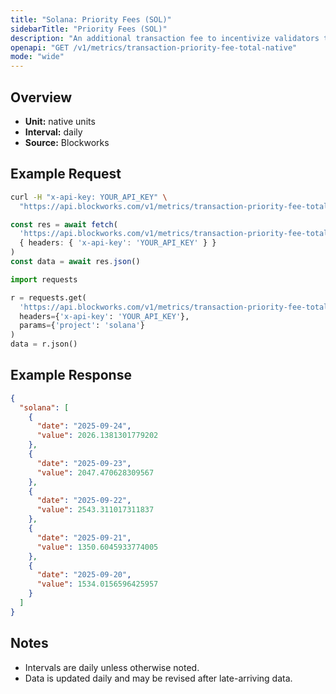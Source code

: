 ```yaml
---
title: "Solana: Priority Fees (SOL)"
sidebarTitle: "Priority Fees (SOL)"
description: "An additional transaction fee to incentivize validators to prioritize and execute transactions."
openapi: "GET /v1/metrics/transaction-priority-fee-total-native"
mode: "wide"
---
```


## Overview

- **Unit:** native units
- **Interval:** daily
- **Source:** Blockworks

## Example Request

<CodeGroup>

```bash cURL
curl -H "x-api-key: YOUR_API_KEY" \
  "https://api.blockworks.com/v1/metrics/transaction-priority-fee-total-native?project=solana"
```

```typescript TypeScript
const res = await fetch(
  'https://api.blockworks.com/v1/metrics/transaction-priority-fee-total-native?project=solana',
  { headers: { 'x-api-key': 'YOUR_API_KEY' } }
)
const data = await res.json()
```

```python Python
import requests

r = requests.get(
  'https://api.blockworks.com/v1/metrics/transaction-priority-fee-total-native',
  headers={'x-api-key': 'YOUR_API_KEY'},
  params={'project': 'solana'}
)
data = r.json()
```

</CodeGroup>

## Example Response

```json
{
  "solana": [
    {
      "date": "2025-09-24",
      "value": 2026.1381301779202
    },
    {
      "date": "2025-09-23",
      "value": 2047.470628309567
    },
    {
      "date": "2025-09-22",
      "value": 2543.311017311837
    },
    {
      "date": "2025-09-21",
      "value": 1350.6045933774005
    },
    {
      "date": "2025-09-20",
      "value": 1534.0156596425957
    }
  ]
}
```

## Notes
- Intervals are daily unless otherwise noted.
- Data is updated daily and may be revised after late-arriving data.